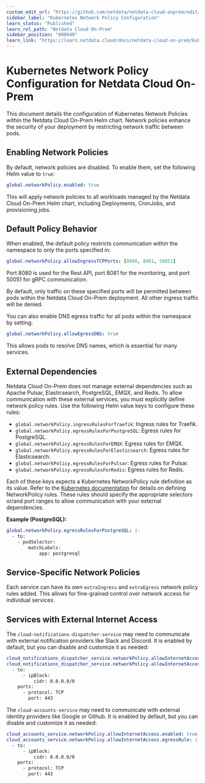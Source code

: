 ```yaml
---
custom_edit_url: "https://github.com/netdata/netdata-cloud-onprem/edit/master/docs/learn.netdata.cloud/netpol.md"
sidebar_label: "Kubernetes Network Policy Configuration"
learn_status: "Published"
learn_rel_path: "Netdata Cloud On-Prem"
sidebar_position: "600040"
learn_link: "https://learn.netdata.cloud/docs/netdata-cloud-on-prem/kubernetes-network-policy-configuration"
---
```


# Kubernetes Network Policy Configuration for Netdata Cloud On-Prem

This document details the configuration of Kubernetes Network Policies within the Netdata Cloud On-Prem Helm chart.  Network policies enhance the security of your deployment by restricting network traffic between pods.

## Enabling Network Policies

By default, network policies are disabled. To enable them, set the following Helm value to `true`:

```yaml
global.networkPolicy.enabled: true
```

This will apply network policies to all workloads managed by the Netdata Cloud On-Prem Helm chart, including Deployments, CronJobs, and provisioning jobs.

## Default Policy Behavior

When enabled, the default policy restricts communication *within* the namespace to only the ports specified in:

```yaml
global.networkPolicy.allowIngressTCPPorts: [8080, 8081, 50051]
```

Port 8080 is used for the Rest API, port 8081 for the monitoring, and port 50051 for gRPC communication.

By default, only traffic on these specified ports will be permitted between pods within the Netdata Cloud On-Prem deployment.  All other ingress traffic will be denied.

You can also enable DNS egress traffic for all pods within the namespace by setting:

```yaml
global.networkPolicy.allowEgressDNS: true
```

This allows pods to resolve DNS names, which is essential for many services.

## External Dependencies

Netdata Cloud On-Prem does not manage external dependencies such as Apache Pulsar, Elasticsearch, PostgreSQL, EMQX, and Redis.  To allow communication with these external services, you must explicitly define network policy rules.  Use the following Helm value keys to configure these rules:

* `global.networkPolicy.ingressRulesForTraefik`: Ingress rules for Traefik.
* `global.networkPolicy.egressRulesForPostgreSQL`: Egress rules for PostgreSQL.
* `global.networkPolicy.egressRulesForEMQX`: Egress rules for EMQX.
* `global.networkPolicy.egressRulesForElasticsearch`: Egress rules for Elasticsearch.
* `global.networkPolicy.egressRulesForPulsar`: Egress rules for Pulsar.
* `global.networkPolicy.egressRulesForRedis`: Egress rules for Redis.

Each of these keys expects a Kubernetes NetworkPolicy rule definition as its value.  Refer to the [Kubernetes documentation](https://kubernetes.io/docs/concepts/services-networking/network-policies/) for details on defining NetworkPolicy rules.  These rules should specify the appropriate selectors or/and port ranges to allow communication with your external dependencies.

**Example (PostgreSQL):**

```yaml
global.networkPolicy.egressRulesForPostgreSQL: |-
  - to:
    - podSelector:
        matchLabels:
            app: postgresql
```


## Service-Specific Network Policies

Each service can have its own `extraIngress` and `extraEgress` network policy rules added.  This allows for fine-grained control over network access for individual services.

##  Services with External Internet Access

The `cloud-notifications-dispatcher-service` may need to communicate with external notification providers like Slack and Discord.  It is enabled by default, but you can disable and customize it as needed:

```yaml
cloud_notifications_dispatcher_service.networkPolicy.allowInternetAccess.enabled: true
cloud_notifications_dispatcher_service.networkPolicy.allowInternetAccess.egressRule: |-
  - to:
      - ipBlock:
          cidr: 0.0.0.0/0
    ports:
      - protocol: TCP
        port: 443
```

The `cloud-accounts-service` may need to communicate with external identity providers like Google or Github.  It is enabled by default, but you can disable and customize it as needed:

```yaml
cloud_accounts_service.networkPolicy.allowInternetAccess.enabled: true
cloud_accounts_service.networkPolicy.allowInternetAccess.egressRule: |-
  - to:
      - ipBlock:
          cidr: 0.0.0.0/0
    ports:
      - protocol: TCP
        port: 443
```
